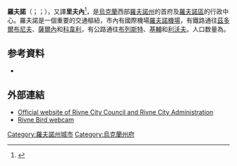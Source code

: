 {{Expand language|1=uk|2=ru|3=en|time=2022}}
{{Infobox settlement
<!--See Template:Infobox Settlement for additional fields that may be available-->
<!--See the Table at Infobox Settlement for all fields and descriptions of usage-->
<!-- Basic info  ---------------->
|name=羅夫諾
|native_name            ={{lang|uk|Рівне}}
|other_name             ={{lang|ru|Ровно}}<br>{{lang|pl|Równe}}
|settlement_type        =城市
|total_type             = <!-- to set a non-standard label for total area and population rows -->
|motto                  =
<!-- images and maps  ----------->
|image_skyline          = {{Photomontage|position=center
 | photo1a                       = Рівне.Костел..jpg
 | photo2a                       = Костёл Петра и Павла, задний фасад.JPG
 | photo2b                       = 2. Воскресенський собор; Рівне.JPG
 | photo3a                       = Національний університет водного господарства та природокористування (навчальний корпус № 7) Фасад.JPG
   | size                       = 265
   | spacing                    = 2
   | color                      = #FFFFFF
   | border                     = 0
   }}
|imagesize              = 
|image_caption          = 
|image_flag             = Flag of Rivne.svg
|flag_size              = 115px
|image_seal             = 
|seal_size              =
|image_shield           = Coat of arms Rivne.svg
|shield_size            = 65px

|pushpin_map            = Ukraine
|pushpin_label_position = <!-- the position of the pushpin label: left, right, top, bottom, none -->
|pushpin_map_caption    = 在烏克蘭的位置
|pushpin_mapsize        =
<!-- Location ------------------>
|subdivision_type       = 國家
|subdivision_name       = {{UKR}}
|subdivision_type1      = [[州_(烏克蘭)|州]]
|subdivision_name1      = [[羅夫諾州|羅夫諾州]]
|subdivision_type2      = [[区_(乌克兰)|区]]
|subdivision_name2      = [[羅夫諾區|羅夫諾區]]
<!-- Smaller parts (e.g. boroughs of a city) and seat of government -->
|seat_type              =
|seat                   =
|parts_type             =
|parts_style            = <!-- =list (for list), coll (for collapsed list), para (for paragraph format)
                               Default is list if up to 5 items, coll if more than 5-->
|parts                  = <!-- parts text, or header for parts list -->
|p1                     =
|p2                     = <!-- etc. up to p50: for separate parts to be listed--> 
<!-- Politics ----------------->
|government_footnotes   =
|government_type        =
|leader_title           =市長
|leader_name            =Vladimir Khomko
|leader_title1          =  <!-- for places with, say, both a mayor and a city manager -->
|leader_name1           =
|established_title      =  <!-- Settled -->
|established_date       = 
<!-- Area    --------------------->
|unit_pref                = <!--Enter: Imperial, to display imperial  before metric-->
|area_footnotes           =
|area_total_km2           = 63.00 <!-- ALL fields with measurements are subject to automatic unit conversion-->
|area_land_km2            = <!--See table @ Template:Infobox Settlement for details on unit conversion-->
|area_water_km2           =
|area_total_sq_mi         =
|area_land_sq_mi          =
|area_water_sq_mi         =
|area_water_percent       =
<!-- Elevation -------------------------->
|elevation_footnotes    =  <!--for references: use <ref> </ref> tags-->
|elevation_m            = 
|elevation_ft           =
|elevation_max_m            = 
|elevation_max_ft           =
|elevation_min_m            = 
|elevation_min_ft           =
<!-- Population   ----------------------->
|population_as_of               = 2021年
|population_footnotes           =
|population_note                =
|population_total               = 245,289
|population_density_km2         = auto
|population_density_sq_mi       =
<!-- General information  --------------->
|timezone               = [[Eastern_European_Time|CET]]
|utc_offset             = +2
|timezone_DST           = [[Eastern_European_Summer_Time|CEST]]
|utc_offset_DST         = +3
|coor_type              = <!-- can be used to specify what the coordinates refer to -->
|coordinates={{Coord|50|37|N|26|15|E|region:UA|display=it}}
<!-- Area/postal codes & others -------->
|postal_code_type       = <!--  Postal code -->
|postal_code            =
|area_code              =
|website                = [http://www.city-adm.rv.ua/ www.city-adm.rv.ua/]
|blank_name             =<!-- [[License_plate|License plate]] -->
|blank_info             =
|blank1_name            =
|blank1_info            =
|footnotes              = 
}}
'''羅夫諾'''（{{lang-uk|Рівне}}；{{lang-ru|Ровно|Rovno}}；{{lang-pl|Równe}}），又譯'''里夫內'''<ref>{{Cite web |title=里夫內(羅夫諾)-Rivne (Rovno) |url=https://terms.naer.edu.tw/detail/17902452/?index=1 |access-date=2022-04-18 |work=terms.naer.edu.tw}}</ref>，是[[烏克蘭|烏克蘭]]西部[[羅夫諾州|羅夫諾州]]的首府及[[羅夫諾區|羅夫諾區]]的行政中心。羅夫諾是一個重要的交通樞紐，市內有國際機場[[羅夫諾機場|羅夫諾機場]]，有鐵路通往[[茲多爾布尼夫|茲多爾布尼夫]]、[[薩爾內|薩爾內]]和[[科韋利|科韋利]]，有公路通往[[布列斯特|布列斯特]]、[[基輔|基輔]]和[[利沃夫|利沃夫]]。人口数量為{{Ua-pop-est2021|245,289人}}。

== 参考資料 ==
{{Reflist}}
*{{uk icon}} {{lang|uk|Історія міст і сіл Укр. РСР. Чернігівська область － Київ, 1972.}}

==外部連結==
{{commonscat|Rivne}}
* [http://www.city-adm.rv.ua/ Official website of Rivne City Council and Rivne City Administration] {{Wayback|url=http://www.city-adm.rv.ua/ |date=20071101063820 }} {{uk icon}}
* [http://www.ustream.tv/channel/rivne-bird-feeders?rmalang=en_US Rivne Bird webcam] {{Wayback|url=http://www.ustream.tv/channel/rivne-bird-feeders?rmalang=en_US |date=20201128054803 }} {{uk icon}}

{{Authority control}}

{{DEFAULTSORT:Рівне}}
[[Category:羅夫諾州城市|Category:羅夫諾州城市]]
[[Category:烏克蘭州府|Category:烏克蘭州府]]